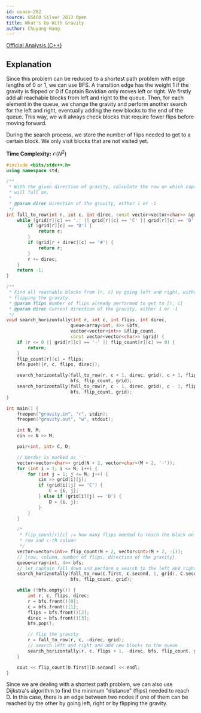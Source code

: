 ```yaml
---
id: usaco-282
source: USACO Silver 2013 Open
title: What's Up With Gravity
author: Chuyang Wang
---
```


[Official Analysis (C++)](http://www.usaco.org/current/data/sol_gravity.html)


## Explanation

Since this problem can be reduced to a shortest path problem with edge lengths of 0 or 1, we can use BFS.
A transition edge has the weight 1 if the gravity is flipped or 0 if Captain Bovidian only moves left
or right. We firstly add all reachable blocks from left and right to the queue.
Then, for each element in the queue, we change the gravity and perform another
search for the left and right, eventually adding the new blocks to the end of
the queue. This way, we will always check blocks that require fewer flips before
moving forward.

During the search process, we store the number of flips needed to get to a
certain block. We only visit blocks that are not visited yet.

**Time Complexity:** $\mathcal{O}(N^2)$

<LanguageSection>
<CPPSection>

```cpp
#include <bits/stdc++.h>
using namespace std;

/**
 * With the given direction of gravity, calculate the row on which captain
 * will fall on.
 *
 * @param direc Direction of the gravity, either 1 or -1
 */
int fall_to_row(int r, int c, int direc, const vector<vector<char>> &grid) {
	while (grid[r][c] == '.' || grid[r][c] == 'C' || grid[r][c] == 'D') {
		if (grid[r][c] == 'D') {
			return r;
		}
		if (grid[r + direc][c] == '#') {
			return r;
		}
		r += direc;
	}
	return -1;
}

/**
 * Find all reachable blocks from [r, c] by going left and right, without
 * flipping the gravity.
 * @param flips Number of flips already performed to get to [r, c]
 * @param direc Current direction of the gravity, either 1 or -1
 */
void search_horizontally(int r, int c, int flips, int direc,
						queue<array<int, 4>> &bfs,
						vector<vector<int>> &flip_count,
						const vector<vector<char>> &grid) {
	if (r <= 0 || grid[r][c] == '-' || flip_count[r][c] >= 0) {
		return;
	}
	flip_count[r][c] = flips;
	bfs.push({r, c, flips, direc});

	search_horizontally(fall_to_row(r, c + 1, direc, grid), c + 1, flips, direc,
						bfs, flip_count, grid);
	search_horizontally(fall_to_row(r, c - 1, direc, grid), c - 1, flips, direc,
						bfs, flip_count, grid);
}

int main() {
	freopen("gravity.in", "r", stdin);
	freopen("gravity.out", "w", stdout);

	int N, M;
	cin >> N >> M;

	pair<int, int> C, D;

	// border is marked as '-'
	vector<vector<char>> grid(N + 2, vector<char>(M + 2, '-'));
	for (int i = 1; i <= N; i++) {
		for (int j = 1; j <= M; j++) {
			cin >> grid[i][j];
			if (grid[i][j] == 'C') {
				C = {i, j};
			} else if (grid[i][j] == 'D') {
				D = {i, j};
			}
		}
	}

	/*
	 * flip_count[r][c] := how many flips needed to reach the block on the r-th
	 * row and c-th column
	 */
	vector<vector<int>> flip_count(N + 2, vector<int>(M + 2, -1));
	// {row, column, number of flips, direction of the gravity}
	queue<array<int, 4>> bfs;
	// let captain fall down and perform a search to the left and right
	search_horizontally(fall_to_row(C.first, C.second, 1, grid), C.second, 0, 1,
						bfs, flip_count, grid);

	while (!bfs.empty()) {
		int r, c, flips, direc;
		r = bfs.front()[0];
		c = bfs.front()[1];
		flips = bfs.front()[2];
		direc = bfs.front()[3];
		bfs.pop();

		// flip the gravity
		r = fall_to_row(r, c, -direc, grid);
		// search left and right and add new blocks to the queue
		search_horizontally(r, c, flips + 1, -direc, bfs, flip_count, grid);
	}

	cout << flip_count[D.first][D.second] << endl;
}
```

</CPPSection>
</LanguageSection>


<Info title="Alternative Solution">

Since we are dealing with a shortest path problem, we can also use Dijkstra's
algorithm to find the minimum "distance" (flips) needed to reach D. In this case,
there is an edge between two nodes if one of them can be reached by the other by
going left, right or by flipping the gravity.  

</Info>
